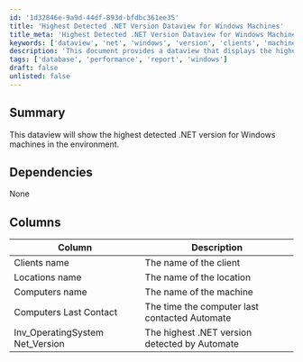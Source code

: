 ```yaml
---
id: '1d32846e-9a9d-44df-893d-bfdbc361ee35'
title: 'Highest Detected .NET Version Dataview for Windows Machines'
title_meta: 'Highest Detected .NET Version Dataview for Windows Machines'
keywords: ['dataview', 'net', 'windows', 'version', 'clients', 'machines']
description: 'This document provides a dataview that displays the highest detected .NET version for Windows machines within the environment, detailing client and machine information along with the last contact time.'
tags: ['database', 'performance', 'report', 'windows']
draft: false
unlisted: false
---
```

## Summary

This dataview will show the highest detected .NET version for Windows machines in the environment.

## Dependencies

None

## Columns

| Column                          | Description                                         |
|---------------------------------|-----------------------------------------------------|
| Clients name                    | The name of the client                              |
| Locations name                  | The name of the location                            |
| Computers name                  | The name of the machine                             |
| Computers Last Contact          | The time the computer last contacted Automate      |
| Inv_OperatingSystem Net_Version | The highest .NET version detected by Automate      |












